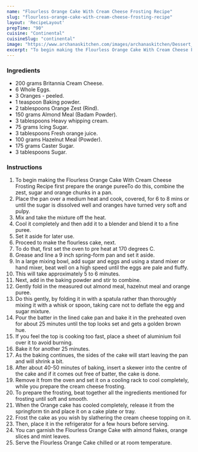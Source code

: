 ---
name: "Flourless Orange Cake With Cream Cheese Frosting Recipe"
slug: "flourless-orange-cake-with-cream-cheese-frosting-recipe"
layout: 'RecipeLayout'
prepTime: "90"
cuisine: "Continental"
cuisineSlug: "continental"
image: "https://www.archanaskitchen.com/images/archanaskitchen/Dessert_Gourmet_Favorites/Flourless-Orange-Cake-with-Cream-Cheese-Frosting1.jpg"
excerpt: "To begin making the Flourless Orange Cake With Cream Cheese Frosting Recipe first prepare the orange pureeTo do this, combine the zest, sugar and orange chunks in a pan"
---

### Ingredients

- 200 grams Britannia Cream Cheese.
- 6 Whole Eggs.
- 3 Oranges - peeled.
- 1 teaspoon Baking powder.
- 2 tablespoons Orange Zest (Rind).
- 150 grams Almond Meal (Badam Powder).
- 3 tablespoons Heavy whipping cream.
- 75 grams Icing Sugar.
- 3 tablespoons Fresh orange juice.
- 100 grams Hazelnut Meal (Powder).
- 175 grams Caster Sugar.
- 3 tablespoons Sugar.

### Instructions

1. To begin making the Flourless Orange Cake With Cream Cheese Frosting Recipe first prepare the orange pureeTo do this, combine the zest, sugar and orange chunks in a pan.
1. Place the pan over a medium heat and cook, covered, for 6 to 8 mins or until the sugar is dissolved well and oranges have turned very soft and pulpy.
1. Mix and take the mixture off the heat.
1. Cool it completely and then add it to a blender and blend it to a fine puree.
1. Set it aside for later use.
1. Proceed to make the flourless cake, next.
1. To do that, first set the oven to pre heat at 170 degrees C.
1. Grease and line a 9 inch spring-form pan and set it aside.
1. In a large mixing bowl, add sugar and eggs and using a stand mixer or hand mixer, beat well on a high speed until the eggs are pale and fluffy.
1. This will take approximately 5 to 6 minutes.
1. Next, add in the baking powder and stir to combine.
1. Gently fold in the measured out almond meal, hazelnut meal and orange puree.
1. Do this gently, by folding it in with a spatula rather than thoroughly mixing it with a whisk or spoon, taking care not to deflate the egg and sugar mixture.
1. Pour the batter in the lined cake pan and bake it in the preheated oven for about 25 minutes until the top looks set and gets a golden brown hue.
1. If you feel the top is cooking too fast, place a sheet of aluminium foil over it to avoid burning.
1. Bake it for another 25 minutes.
1. As the baking continues, the sides of the cake will start leaving the pan and will shrink a bit.
1. After about 40-50 minutes of baking, insert a skewer into the centre of the cake and if it comes out free of batter, the cake is done.
1. Remove it from the oven and set it on a cooling rack to cool completely, while you prepare the cream cheese frosting.
1. To prepare the frosting, beat together all the ingredients mentioned for frosting until soft and smooth.
1. When the Orange cake has cooled completely, release it from the springform tin and place it on a cake plate or tray.
1. Frost the cake as you wish by slathering the cream cheese topping on it.
1. Then, place it in the refrigerator for a few hours before serving.
1. You can garnish the Flourless Orange Cake with almond flakes, orange slices and mint leaves.
1. Serve the Flourless Orange Cake chilled or at room temperature.
